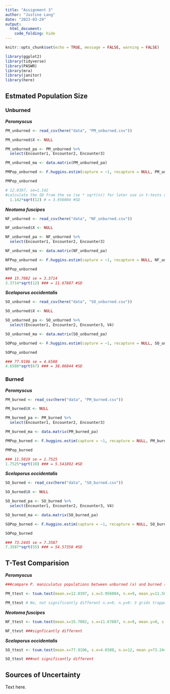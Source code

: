 ```yaml
---
title: "Assignment 3"
author: "Justine Lang"
date: "2023-03-29"
output: 
  html_document: 
    code_folding: hide
---
```


```r
knitr::opts_chunk$set(echo = TRUE, message = FALSE, warning = FALSE)

library(ggplot2)
library(tidyverse)
library(PASWR)
library(mra)
library(janitor)
library(here)
```


## Estmated Population Size

### Unburned

***Peromyscus***

```r
PM_unburned <- read_csv(here("data", "PM_unburned.csv"))

PM_unburned$X <- NULL

PM_unburned_pa <- PM_unburned %>% 
  select(Encounter1, Encounter2, Encounter3)

PM_unburned_ma <- data.matrix(PM_unburned_pa)
```

```r
PMPop_unburned <- F.huggins.estim(capture = ~1, recapture = NULL, PM_unburned_ma)

PMPop_unburned
```

```r
# 12.8397, se=1.142
#calculate the SD from the se (se * sqrt(n)) for later use in t-tests comparing means
  1.142*sqrt(12) # = 3.956004 #SD
```


***Neotoma fuscipes***

```r
NF_unburned <- read_csv(here("data", "NF_unburned.csv"))

NF_unburned$X <- NULL
```

```r
NF_unburned_pa <- NF_unburned %>% 
  select(Encounter1, Encounter2, Encounter3)

NF_unburned_ma <- data.matrix(NF_unburned_pa)
```

```r
NFPop_unburned <- F.huggins.estim(capture = ~1, recapture = NULL, NF_unburned_ma)

NFPop_unburned
```

```r
### 15.7082 se = 3.3714
3.3714*sqrt(12) ### = 11.67887 #SD
```


***Sceloporus occidentalis***

```r
SO_unburned <- read_csv(here("data", "SO_unburned.csv"))

SO_unburned$X <- NULL
```

```r
SO_unburned_pa <- SO_unburned %>% 
  select(Encounter1, Encounter2, Encounter3, V4)

SO_unburned_ma <- data.matrix(SO_unburned_pa)
```

```r
SOPop_unburned <- F.huggins.estim(capture = ~1, recapture = NULL, SO_unburned_ma)

SOPop_unburned
```

```r
### 77.9106 se = 4.6508
4.6508*sqrt(67) ### = 38.06844 #SD
```


### Burned

***Peromyscus***

```r
PM_burned <- read_csv(here("data", "PM_burned.csv"))

PM_burned$X <- NULL
```

```r
PM_burned_pa <- PM_burned %>% 
  select(Encounter1, Encounter2, Encounter3)

PM_burned_ma <- data.matrix(PM_burned_pa)
```

```r
PMPop_burned <- F.huggins.estim(capture = ~1, recapture = NULL, PM_burned_ma)

PMPop_burned
```

```r
### 11.5019 se = 1.7525
1.7525*sqrt(10) ### = 5.541892 #SD
```


***Sceloporus occidentalis***

```r
SO_burned <- read_csv(here("data", "SO_burned.csv"))

SO_burned$X <- NULL
```

```r
SO_burned_pa <- SO_burned %>% 
  select(Encounter1, Encounter2, Encounter3, V4)

SO_burned_ma <- data.matrix(SO_burned_pa)
```

```r
SOPop_burned <- F.huggins.estim(capture = ~1, recapture = NULL, SO_burned_ma)

SOPop_burned
```

```r
### 73.2445 se = 7.3587
7.3587*sqrt(55) ### = 54.57358 #SD
```


## T-Test Comparision


***Peromyscus***

```r
###compare P. maniculatus populations between unburned (x) and burned (y)

PM_ttest <- tsum.test(mean.x=12.8397, s.x=3.956004, n.x=9, mean.y=11.5019, s.y=5.541892, n.y=9, alternative="two.sided", mu=0, var.equal=T, conf.level=0.95)

PM_ttest # No, not significantly different n.x=9, n.y=9: 3 grids trapped for 3 nights each
```


***Neotoma fuscipes***

```r
NF_ttest <- tsum.test(mean.x=15.7082, s.x=11.67887, n.x=9, mean.y=0, s.y=0, n.y=9, alternative="two.sided", mu=0, var.equal=T, conf.level=0.95)

NF_ttest ###signficantly different
```


***Sceloporus occidentalis***

```r
SO_ttest <- tsum.test(mean.x=77.9106, s.x=4.6508, n.x=12, mean.y=73.2445, s.y=7.3587, n.y=12, alternative="two.sided", mu=0, var.equal=T, conf.level=0.95)

SO_ttest ###not significantly different
```


## Sources of Uncertainty

Text here. 








